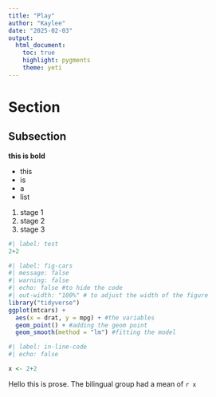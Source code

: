 ```yaml
---
title: "Play"
author: "Kaylee"
date: "2025-02-03"
output: 
  html_document: 
    toc: true
    highlight: pygments
    theme: yeti
---
```

# Section
## Subsection

**this is bold**

- this 
- is 
- a 
- list

1. stage 1
2. stage 2
3. stage 3

```r
#| label: test
2+2
```


```r
#| label: fig-cars
#| message: false
#| warning: false
#| echo: false #to hide the code
#| out-width: "100%" # to adjust the width of the figure
library("tidyverse")
ggplot(mtcars) +
  aes(x = drat, y = mpg) + #the variables
  geom_point() + #adding the geom point
  geom_smooth(method = "lm") #fitting the model
```


```r
#| label: in-line-code
#| echo: false

x <- 2+2
```

Hello this is prose. 
The bilingual group had a mean of `r x`



